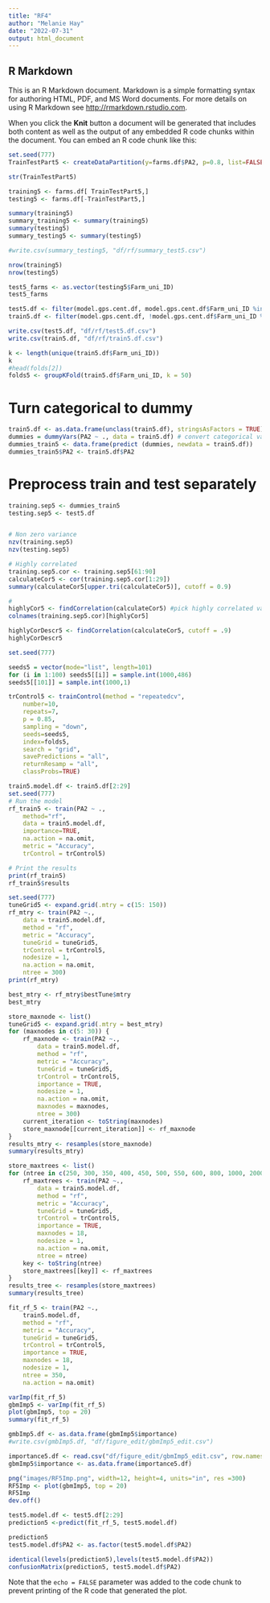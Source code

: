 ```yaml
---
title: "RF4"
author: "Melanie Hay"
date: "2022-07-31"
output: html_document
---
```



## R Markdown

This is an R Markdown document. Markdown is a simple formatting syntax for authoring HTML, PDF, and MS Word documents. For more details on using R Markdown see <http://rmarkdown.rstudio.com>.

When you click the **Knit** button a document will be generated that includes both content as well as the output of any embedded R code chunks within the document. You can embed an R code chunk like this:


```r

set.seed(777)
TrainTestPart5 <- createDataPartition(y=farms.df$PA2, p=0.8, list=FALSE)

str(TrainTestPart5)

training5 <- farms.df[ TrainTestPart5,]
testing5 <- farms.df[-TrainTestPart5,]

summary(training5)
summary_training5 <- summary(training5)
summary(testing5)
summary_testing5 <- summary(testing5)

#write.csv(summary_testing5, "df/rf/summary_test5.csv")

nrow(training5)
nrow(testing5)

test5_farms <- as.vector(testing5$Farm_uni_ID)
test5_farms

test5.df <- filter(model.gps.cent.df, model.gps.cent.df$Farm_uni_ID %in% test5_farms)
train5.df <- filter(model.gps.cent.df, !model.gps.cent.df$Farm_uni_ID %in% test5_farms)

write.csv(test5.df, "df/rf/test5.df.csv")
write.csv(train5.df, "df/rf/train5.df.csv")

```

```r
k <- length(unique(train5.df$Farm_uni_ID))
k
#head(folds[2])
folds5 <- groupKFold(train5.df$Farm_uni_ID, k = 50) 
```


# Turn categorical to dummy
```r
train5.df <- as.data.frame(unclass(train5.df), stringsAsFactors = TRUE)
dummies = dummyVars(PA2 ~ ., data = train5.df) # convert categorical variables to dummies
dummies_train5 <- data.frame(predict (dummies, newdata = train5.df))
dummies_train5$PA2 <- train5.df$PA2
```

# Preprocess train and test separately

```r
training.sep5 <- dummies_train5
testing.sep5 <- test5.df


# Non zero variance
nzv(training.sep5)
nzv(testing.sep5)

# Highly correlated
training.sep5.cor <- training.sep5[61:90]
calculateCor5 <- cor(training.sep5.cor[1:29])
summary(calculateCor5[upper.tri(calculateCor5)], cutoff = 0.9)

# 
highlyCor5 <- findCorrelation(calculateCor5) #pick highly correlated variables
colnames(training.sep5.cor)[highlyCor5]

highlyCorDescr5 <- findCorrelation(calculateCor5, cutoff = .9)
highlyCorDescr5
```

```r
set.seed(777)

seeds5 = vector(mode="list", length=101)
for (i in 1:100) seeds5[[i]] = sample.int(1000,486)
seeds5[[101]] = sample.int(1000,1)

```


```r
trControl5 <- trainControl(method = "repeatedcv",
    number=10,                   
    repeats=7,
    p = 0.85,
    sampling = "down",
    seeds=seeds5,
    index=folds5,
    search = "grid",
    savePredictions = "all",
    returnResamp = "all",
    classProbs=TRUE)
```

```r
train5.model.df <- train5.df[2:29]
set.seed(777)
# Run the model
rf_train5 <- train(PA2 ~ .,
    method="rf",
    data = train5.model.df,
    importance=TRUE,
    na.action = na.omit,
    metric = "Accuracy",
    trControl = trControl5)

# Print the results
print(rf_train5)
rf_train5$results
```



```r
set.seed(777)
tuneGrid5 <- expand.grid(.mtry = c(15: 150))
rf_mtry <- train(PA2 ~.,
    data = train5.model.df,
    method = "rf",
    metric = "Accuracy",
    tuneGrid = tuneGrid5,
    trControl = trControl5,
    nodesize = 1,
    na.action = na.omit,
    ntree = 300)
print(rf_mtry)
```


```r
best_mtry <- rf_mtry$bestTune$mtry 
best_mtry

```

```r

store_maxnode <- list()
tuneGrid5 <- expand.grid(.mtry = best_mtry)
for (maxnodes in c(5: 30)) {
    rf_maxnode <- train(PA2 ~.,
        data = train5.model.df,
        method = "rf",
        metric = "Accuracy",
        tuneGrid = tuneGrid5,
        trControl = trControl5,
        importance = TRUE,
        nodesize = 1,
        na.action = na.omit,
        maxnodes = maxnodes,
        ntree = 300)
    current_iteration <- toString(maxnodes)
    store_maxnode[[current_iteration]] <- rf_maxnode
}
results_mtry <- resamples(store_maxnode)
summary(results_mtry)

```

```r

store_maxtrees <- list()
for (ntree in c(250, 300, 350, 400, 450, 500, 550, 600, 800, 1000, 2000)) {
    rf_maxtrees <- train(PA2 ~.,
        data = train5.model.df,
        method = "rf",
        metric = "Accuracy",
        tuneGrid = tuneGrid5,
        trControl = trControl5,
        importance = TRUE,
        maxnodes = 18,
        nodesize = 1,
        na.action = na.omit,
        ntree = ntree)
    key <- toString(ntree)
    store_maxtrees[[key]] <- rf_maxtrees
}
results_tree <- resamples(store_maxtrees)
summary(results_tree)

```



```r
fit_rf_5 <- train(PA2 ~.,
    train5.model.df,
    method = "rf",
    metric = "Accuracy",
    tuneGrid = tuneGrid5,
    trControl = trControl5,
    importance = TRUE,
    maxnodes = 18,
    nodesize = 1,
    ntree = 350,
    na.action = na.omit)

```

```r
varImp(fit_rf_5)
gbmImp5 <- varImp(fit_rf_5)
plot(gbmImp5, top = 20)
summary(fit_rf_5)


```

```r
gmbImp5.df <- as.data.frame(gbmImp5$importance)
#write.csv(gmbImp5.df, "df/figure_edit/gbmImp5_edit.csv")

importance5.df <- read.csv("df/figure_edit/gbmImp5_edit.csv", row.names = 1)
gbmImp5$importance <- as.data.frame(importance5.df)

png("images/RF5Imp.png", width=12, height=4, units="in", res =300)
RF5Imp <- plot(gbmImp5, top = 20)
RF5Imp
dev.off()


```


```r
test5.model.df <- test5.df[2:29] 
prediction5 <-predict(fit_rf_5, test5.model.df)

prediction5
test5.model.df$PA2 <- as.factor(test5.model.df$PA2)

identical(levels(prediction5),levels(test5.model.df$PA2))
confusionMatrix(prediction5, test5.model.df$PA2)

```





Note that the `echo = FALSE` parameter was added to the code chunk to prevent printing of the R code that generated the plot.
